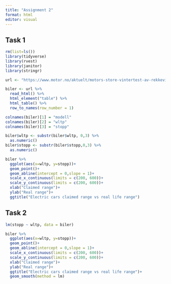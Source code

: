 ```yaml
---
title: "Assignment 2"
format: html
editor: visual
---
```


## Task 1

```r
rm(list=ls())
library(tidyverse)
library(rvest)
library(janitor)
library(stringr)
```

```r
url <- "https://www.motor.no/aktuelt/motors-store-vintertest-av-rekkevidde-pa-elbiler/217132"

biler <- url %>% 
  read_html() %>% 
  html_element("table") %>% 
  html_table() %>% 
  row_to_names(row_number = 1)

colnames(biler)[1] = "modell"
colnames(biler)[2] = "wltp"
colnames(biler)[3] = "stopp"

biler$wltp <- substr(biler$wltp, 0,3) %>% 
  as.numeric()
biler$stopp <- substr(biler$stopp,0,3) %>% 
  as.numeric()


```

```r
biler %>% 
  ggplot(aes(x=wltp, y=stopp))+
  geom_point()+
  geom_abline(intercept = 0,slope = 1)+
  scale_x_continuous(limits = c(200, 600))+
  scale_y_continuous(limits = c(200, 600))+
  xlab("Claimed range")+
  ylab("Real range")+
  ggtitle("Electric cars claimed range vs real life range")
```

## Task 2

```r
lm(stopp ~ wltp, data = biler) 
```

```r
biler %>% 
  ggplot(aes(x=wltp, y=stopp))+
  geom_point()+
  geom_abline(intercept = 0,slope = 1)+
  scale_x_continuous(limits = c(200, 600))+
  scale_y_continuous(limits = c(200, 600))+
  xlab("Claimed range")+
  ylab("Real range")+
  ggtitle("Electric cars claimed range vs real life range")+
  geom_smooth(method = lm)
```
